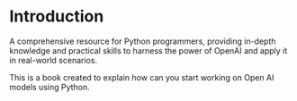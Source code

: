 # Introduction

A comprehensive resource for Python programmers, providing in-depth knowledge and practical skills to harness the power of OpenAI and apply it in real-world scenarios.

This is a book created to explain how can you start working on Open AI models using Python.
